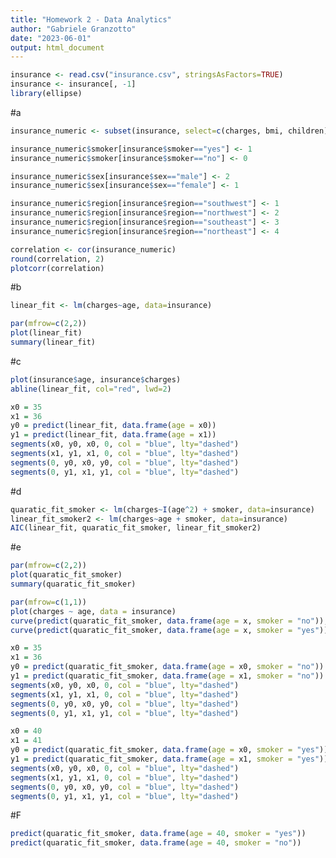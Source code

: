 ```yaml
---
title: "Homework 2 - Data Analytics"
author: "Gabriele Granzotto"
date: "2023-06-01"
output: html_document
---
```


```r

insurance <- read.csv("insurance.csv", stringsAsFactors=TRUE)
insurance <- insurance[, -1]
library(ellipse)

```



#a

```r

insurance_numeric <- subset(insurance, select=c(charges, bmi, children))

insurance_numeric$smoker[insurance$smoker=="yes"] <- 1
insurance_numeric$smoker[insurance$smoker=="no"] <- 0

insurance_numeric$sex[insurance$sex=="male"] <- 2
insurance_numeric$sex[insurance$sex=="female"] <- 1

insurance_numeric$region[insurance$region=="southwest"] <- 1
insurance_numeric$region[insurance$region=="northwest"] <- 2
insurance_numeric$region[insurance$region=="southeast"] <- 3
insurance_numeric$region[insurance$region=="northeast"] <- 4

correlation <- cor(insurance_numeric)
round(correlation, 2)
plotcorr(correlation)

```

#b

```r

linear_fit <- lm(charges~age, data=insurance)

par(mfrow=c(2,2))
plot(linear_fit)
summary(linear_fit)

```
#c
```r

plot(insurance$age, insurance$charges)
abline(linear_fit, col="red", lwd=2)

x0 = 35
x1 = 36
y0 = predict(linear_fit, data.frame(age = x0))
y1 = predict(linear_fit, data.frame(age = x1))
segments(x0, y0, x0, 0, col = "blue", lty="dashed")
segments(x1, y1, x1, 0, col = "blue", lty="dashed")
segments(0, y0, x0, y0, col = "blue", lty="dashed")
segments(0, y1, x1, y1, col = "blue", lty="dashed")

```

#d
```r

quaratic_fit_smoker <- lm(charges~I(age^2) + smoker, data=insurance)
linear_fit_smoker2 <- lm(charges~age + smoker, data=insurance)
AIC(linear_fit, quaratic_fit_smoker, linear_fit_smoker2)

```

#e
```r

par(mfrow=c(2,2))
plot(quaratic_fit_smoker)
summary(quaratic_fit_smoker)

par(mfrow=c(1,1))
plot(charges ~ age, data = insurance)
curve(predict(quaratic_fit_smoker, data.frame(age = x, smoker = "no")), add = T, col="red", lwd=2)
curve(predict(quaratic_fit_smoker, data.frame(age = x, smoker = "yes")), add = T, col="red", lwd=2)

x0 = 35
x1 = 36
y0 = predict(quaratic_fit_smoker, data.frame(age = x0, smoker = "no"))
y1 = predict(quaratic_fit_smoker, data.frame(age = x1, smoker = "no"))
segments(x0, y0, x0, 0, col = "blue", lty="dashed")
segments(x1, y1, x1, 0, col = "blue", lty="dashed")
segments(0, y0, x0, y0, col = "blue", lty="dashed")
segments(0, y1, x1, y1, col = "blue", lty="dashed")

x0 = 40
x1 = 41
y0 = predict(quaratic_fit_smoker, data.frame(age = x0, smoker = "yes"))
y1 = predict(quaratic_fit_smoker, data.frame(age = x1, smoker = "yes"))
segments(x0, y0, x0, 0, col = "blue", lty="dashed")
segments(x1, y1, x1, 0, col = "blue", lty="dashed")
segments(0, y0, x0, y0, col = "blue", lty="dashed")
segments(0, y1, x1, y1, col = "blue", lty="dashed")

```
#F
```r

predict(quaratic_fit_smoker, data.frame(age = 40, smoker = "yes"))
predict(quaratic_fit_smoker, data.frame(age = 40, smoker = "no"))

```

